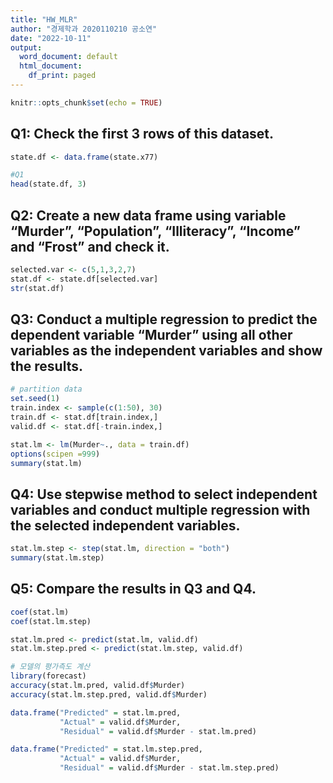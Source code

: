 ```yaml
---
title: "HW_MLR"
author: "경제학과 2020110210 공소연"
date: "2022-10-11"
output:
  word_document: default
  html_document:
    df_print: paged
---
```


```r
knitr::opts_chunk$set(echo = TRUE)
```

## Q1: Check the first 3 rows of this dataset.

```r
state.df <- data.frame(state.x77)

#Q1
head(state.df, 3)
```

## Q2: Create a new data frame using variable “Murder”, “Population”, “Illiteracy”, “Income” and “Frost” and check it.

```r
selected.var <- c(5,1,3,2,7)
stat.df <- state.df[selected.var]
str(stat.df)
```

## Q3: Conduct a multiple regression to predict the dependent variable “Murder” using all other variables as the independent variables and show the results.

```r
# partition data
set.seed(1)
train.index <- sample(c(1:50), 30)
train.df <- stat.df[train.index,]
valid.df <- stat.df[-train.index,]

stat.lm <- lm(Murder~., data = train.df)
options(scipen =999)
summary(stat.lm)
```

## Q4: Use stepwise method to select independent variables and conduct multiple regression with the selected independent variables.

```r
stat.lm.step <- step(stat.lm, direction = "both")
summary(stat.lm.step)
```

## Q5: Compare the results in Q3 and Q4.

```r
coef(stat.lm)
coef(stat.lm.step)

stat.lm.pred <- predict(stat.lm, valid.df)
stat.lm.step.pred <- predict(stat.lm.step, valid.df)

# 모델의 평가측도 계산
library(forecast)
accuracy(stat.lm.pred, valid.df$Murder)
accuracy(stat.lm.step.pred, valid.df$Murder) 

data.frame("Predicted" = stat.lm.pred,
           "Actual" = valid.df$Murder,
           "Residual" = valid.df$Murder - stat.lm.pred)

data.frame("Predicted" = stat.lm.step.pred,
           "Actual" = valid.df$Murder,
           "Residual" = valid.df$Murder - stat.lm.step.pred)
```